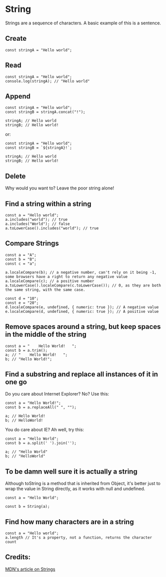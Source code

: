 # String

Strings are a sequence of characters. A basic example of this is a sentence.

## Create

```JS
const stringA = "Hello world";
```

## Read

```JS
const stringA = "Hello world";
console.log(stringA); // "Hello world"
```

## Append

```JS
const stringA = "Hello world";
const stringB = stringA.concat("!");

stringA; // Hello world
stringB; // Hello world!
```

or:

```JS
const stringA = "Hello world";
const stringB = `${stringA}!`;

stringA; // Hello world
stringB; // Hello world!
```

## Delete

Why would you want to? Leave the poor string alone!

## Find a string within a string

```JS
const a = "Hello world";
a.includes("world"); // true
a.includes("World"); // false
a.toLowerCase().includes("world"); // true
```

## Compare Strings

```JS
const a = "A";
const b = "B";
const c = "a";

a.localeCompare(b); // a negative number, can't rely on it being -1, some browsers have a right to return any negative value
a.localeCompare(c); // a positive number
a.toLowerCase().localeCompare(c.toLowerCase()); // 0, as they are both the same string, with the same case.

const d = "10";
const e = "20";
d.localeCompare(e, undefined, { numeric: true }); // A negative value
e.localeCompare(d, undefined, { numeric: true }); // A positive value
```

## Remove spaces around a string, but keep spaces in the middle of the string

```JS
const a = "    Hello World!   ";
const b = a.trim();
a; // "    Hello World!   ";
b; // "Hello World!";
```

## Find a substring and replace all instances of it in one go

Do you care about Internet Explorer? No? Use this:

```JS
const a = "Hello World!";
const b = a.replaceAll(" ", "");

a; // Hello World!
b; // HelloWorld!
```

You do care about IE? Ah well, try this:

```JS
const a = "Hello World";
const b = a.split(' ').join('');

a; // "Hello World"
b; // "HelloWorld"
```

## To be damn well sure it is actually a string

Although toString is a method that is inherited from Object, it's better just to wrap
the value in String directly, as it works with null and undefined.

```JS
const a = "Hello World";

const b = String(a);
```

## Find how many characters are in a string


```JS
const a = "Hello world";
a.length // It's a property, not a function, returns the character count
```

## Credits:

[MDN's article on Strings][mdn]

[mdn]: https://developer.mozilla.org/en-US/docs/Web/JavaScript/Reference/Global_Objects/String